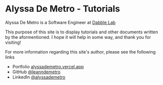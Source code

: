 <br></br>
<br></br>
<br></br>
# Alyssa De Metro - Tutorials

Alyssa De Metro is a Software Engineer at [Dabble Lab](https://dabblelab.com/)

This purpose of this site is to display tutorials and other documents written by the aformentioned. I hope it will help in some way, and thank you for visiting!

For more information regarding this site's author, please see the following links

- Portfolio [alyssademetro.vercel.app](https://alyssademetro.vercel.app)
- GitHub [@leanndemetro](https://github.com/leanndemetro)
- LinkedIn [@alyssademetro](https://linkedin.com/alyssademetro)



